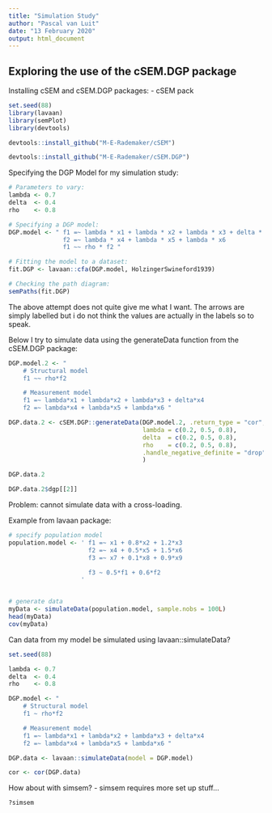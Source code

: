 ```yaml
---
title: "Simulation Study"
author: "Pascal van Luit"
date: "13 February 2020"
output: html_document
---
```


## Exploring the use of the cSEM.DGP package

Installing cSEM and cSEM.DGP packages:
- cSEM pack
```r
set.seed(88)
library(lavaan)
library(semPlot)
library(devtools)

devtools::install_github("M-E-Rademaker/cSEM")

devtools::install_github("M-E-Rademaker/cSEM.DGP")
```

Specifying the DGP Model for my simulation study:
```r
# Parameters to vary:
lambda <- 0.7
delta  <- 0.4
rho    <- 0.8

# Specifying a DGP model:
DGP.model <- " f1 =~ lambda * x1 + lambda * x2 + lambda * x3 + delta * x4
               f2 =~ lambda * x4 + lambda * x5 + lambda * x6 
               f1 ~~ rho * f2 "

# Fitting the model to a dataset:
fit.DGP <- lavaan::cfa(DGP.model, HolzingerSwineford1939)

# Checking the path diagram:
semPaths(fit.DGP)
```
The above attempt does not quite give me what I want. The arrows are simply labelled but i do not think the values are actually in the labels so to speak.

Below I try to simulate data using the generateData function from the cSEM.DGP package:
```r
DGP.model.2 <- " 
    # Structural model
    f1 ~~ rho*f2

    # Measurement model
    f1 =~ lambda*x1 + lambda*x2 + lambda*x3 + delta*x4
    f2 =~ lambda*x4 + lambda*x5 + lambda*x6 "

DGP.data.2 <- cSEM.DGP::generateData(DGP.model.2, .return_type = "cor",
                                     lambda = c(0.2, 0.5, 0.8),
                                     delta  = c(0.2, 0.5, 0.8),
                                     rho    = c(0.2, 0.5, 0.8),
                                     .handle_negative_definite = "drop"
                                     )

DGP.data.2

DGP.data.2$dgp[[2]]
```
Problem: cannot simulate data with a cross-loading.


Example from lavaan package:
```r
# specify population model
population.model <- ' f1 =~ x1 + 0.8*x2 + 1.2*x3
                      f2 =~ x4 + 0.5*x5 + 1.5*x6
                      f3 =~ x7 + 0.1*x8 + 0.9*x9

                      f3 ~ 0.5*f1 + 0.6*f2
                    '


# generate data
myData <- simulateData(population.model, sample.nobs = 100L)
head(myData)
cov(myData)

```

Can data from my model be simulated using lavaan::simulateData?
```r
set.seed(88)

lambda <- 0.7
delta  <- 0.4
rho    <- 0.8

DGP.model <- " 
    # Structural model
    f1 ~ rho*f2

    # Measurement model
    f1 =~ lambda*x1 + lambda*x2 + lambda*x3 + delta*x4
    f2 =~ lambda*x4 + lambda*x5 + lambda*x6 "

DGP.data <- lavaan::simulateData(model = DGP.model)

cor <- cor(DGP.data)

```


How about with simsem?
- simsem requires more set up stuff...
```r
?simsem
```




